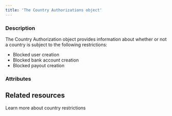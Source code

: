 ```yaml
---
title: 'The Country Authorizations object'
---
```


  
### Description
The Country Authorization object provides information about whether or not a country is subject to the following restrictions:  
- Blocked user creation  
- Blocked bank account creation  
- Blocked payout creation  

### Attributes  

<CountryCode1 />  

<CountryName />  

<Authorization />  

<LastUpdate />

## Related resources

<Card title="Guide" href="/guides/users/country-restrictions">Learn more about country restrictions</Card>